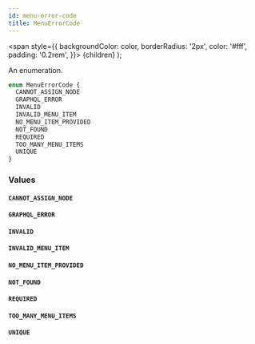 ```yaml
---
id: menu-error-code
title: MenuErrorCode
---
```


<span
style={{
      backgroundColor: color,
      borderRadius: '2px',
      color: '#fff',
      padding: '0.2rem',
    }}>
{children}
</span>
);

An enumeration.

```graphql
enum MenuErrorCode {
  CANNOT_ASSIGN_NODE
  GRAPHQL_ERROR
  INVALID
  INVALID_MENU_ITEM
  NO_MENU_ITEM_PROVIDED
  NOT_FOUND
  REQUIRED
  TOO_MANY_MENU_ITEMS
  UNIQUE
}
```

### Values

#### `CANNOT_ASSIGN_NODE`

#### `GRAPHQL_ERROR`

#### `INVALID`

#### `INVALID_MENU_ITEM`

#### `NO_MENU_ITEM_PROVIDED`

#### `NOT_FOUND`

#### `REQUIRED`

#### `TOO_MANY_MENU_ITEMS`

#### `UNIQUE`
